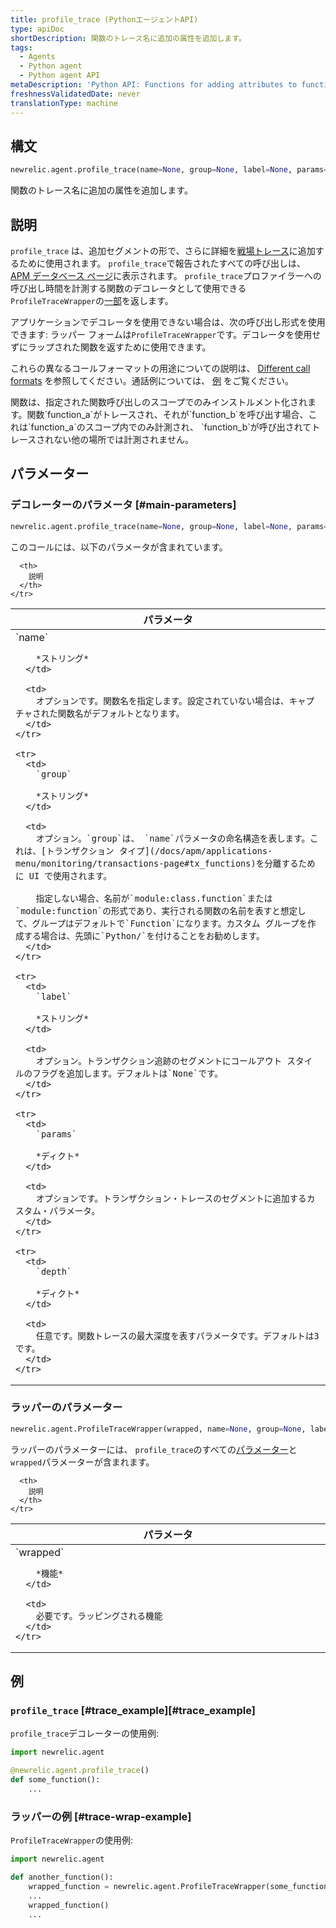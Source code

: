 ```yaml
---
title: profile_trace (PythonエージェントAPI)
type: apiDoc
shortDescription: 関数のトレース名に追加の属性を追加します。
tags:
  - Agents
  - Python agent
  - Python agent API
metaDescription: 'Python API: Functions for adding attributes to function trace names.'
freshnessValidatedDate: never
translationType: machine
---
```


## 構文

```py
newrelic.agent.profile_trace(name=None, group=None, label=None, params=None, depth=3)
```

関数のトレース名に追加の属性を追加します。

## 説明

`profile_trace` は、追加セグメントの形で、さらに詳細を[戦場トレース](/docs/accounts-partnerships/education/getting-started-new-relic/glossary#transaction-trace)に追加するために使用されます。 `profile_trace`で報告されたすべての呼び出しは、 [APM データベース ページ](/docs/apm/applications-menu/monitoring/databases-slow-queries-page)に表示されます。 `profile_trace`プロファイラーへの呼び出し時間を計測する関数のデコレータとして使用できる`ProfileTraceWrapper`の[一部](https://docs.python.org/3.12/library/functools.html#functools.partial)を返します。

アプリケーションでデコレータを使用できない場合は、次の呼び出し形式を使用できます: ラッパー フォームは`ProfileTraceWrapper`です。デコレータを使用せずにラップされた関数を返すために使用できます。

これらの異なるコールフォーマットの用途についての説明は、 [Different call formats](/docs/python-agent-api-different-call-forms) を参照してください。通話例については、 [例](#examples) をご覧ください。

<Callout variant="important">
  関数は、指定された関数呼び出しのスコープでのみインストルメント化されます。関数`function_a`がトレースされ、それが`function_b`を呼び出す場合、これは`function_a`のスコープ内でのみ計測され、 `function_b`が呼び出されてトレースされない他の場所では計測されません。
</Callout>

## パラメーター

### デコレーターのパラメータ [#main-parameters]

```py
newrelic.agent.profile_trace(name=None, group=None, label=None, params=None, depth=3)
```

このコールには、以下のパラメータが含まれています。

<table>
  <thead>
    <tr>
      <th width="25%">
        パラメータ
      </th>

      <th>
        説明
      </th>
    </tr>
  </thead>

  <tbody>
    <tr>
      <td>
        `name`

        *ストリング*
      </td>

      <td>
        オプションです。関数名を指定します。設定されていない場合は、キャプチャされた関数名がデフォルトとなります。
      </td>
    </tr>

    <tr>
      <td>
        `group`

        *ストリング*
      </td>

      <td>
        オプション。`group`は、 `name`パラメータの命名構造を表します。これは、[トランザクション タイプ](/docs/apm/applications-menu/monitoring/transactions-page#tx_functions)を分離するために UI で使用されます。

        指定しない場合、名前が`module:class.function`または`module:function`の形式であり、実行される関数の名前を表すと想定して、グループはデフォルトで`Function`になります。カスタム グループを作成する場合は、先頭に`Python/`を付けることをお勧めします。
      </td>
    </tr>

    <tr>
      <td>
        `label`

        *ストリング*
      </td>

      <td>
        オプション。トランザクション追跡のセグメントにコールアウト スタイルのフラグを追加します。デフォルトは`None`です。
      </td>
    </tr>

    <tr>
      <td>
        `params`

        *ディクト*
      </td>

      <td>
        オプションです。トランザクション・トレースのセグメントに追加するカスタム・パラメータ。
      </td>
    </tr>

    <tr>
      <td>
        `depth`

        *ディクト*
      </td>

      <td>
        任意です。関数トレースの最大深度を表すパラメータです。デフォルトは3です。
      </td>
    </tr>
  </tbody>
</table>

### ラッパーのパラメーター

```py
newrelic.agent.ProfileTraceWrapper(wrapped, name=None, group=None, label=None, params=None, depth=3)
```

ラッパーのパラメーターには、 `profile_trace`のすべての[パラメーター](#main-parameters)と`wrapped`パラメーターが含まれます。

<table>
  <thead>
    <tr>
      <th width="25%">
        パラメータ
      </th>

      <th>
        説明
      </th>
    </tr>
  </thead>

  <tbody>
    <tr>
      <td>
        `wrapped`

        *機能*
      </td>

      <td>
        必要です。ラッピングされる機能
      </td>
    </tr>
  </tbody>
</table>

## 例

### `profile_trace` [#trace\_example][#trace_example]

`profile_trace`デコレーターの使用例:

```py
import newrelic.agent

@newrelic.agent.profile_trace()
def some_function():
    ...
```

### ラッパーの例 [#trace-wrap-example]

`ProfileTraceWrapper`の使用例:

```py
import newrelic.agent

def another_function():
    wrapped_function = newrelic.agent.ProfileTraceWrapper(some_function)
    ...
    wrapped_function()
    ...
```